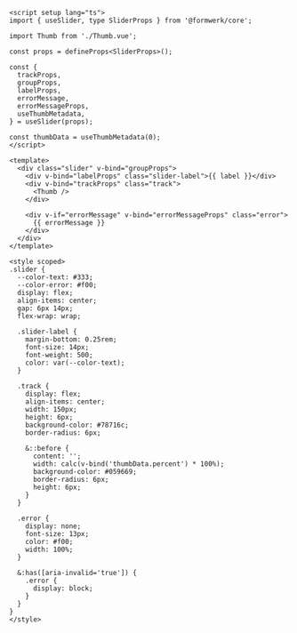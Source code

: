 ```vue collapse={33-77}
<script setup lang="ts">
import { useSlider, type SliderProps } from '@formwerk/core';

import Thumb from './Thumb.vue';

const props = defineProps<SliderProps>();

const {
  trackProps,
  groupProps,
  labelProps,
  errorMessage,
  errorMessageProps,
  useThumbMetadata,
} = useSlider(props);

const thumbData = useThumbMetadata(0);
</script>

<template>
  <div class="slider" v-bind="groupProps">
    <div v-bind="labelProps" class="slider-label">{{ label }}</div>
    <div v-bind="trackProps" class="track">
      <Thumb />
    </div>

    <div v-if="errorMessage" v-bind="errorMessageProps" class="error">
      {{ errorMessage }}
    </div>
  </div>
</template>

<style scoped>
.slider {
  --color-text: #333;
  --color-error: #f00;
  display: flex;
  align-items: center;
  gap: 6px 14px;
  flex-wrap: wrap;

  .slider-label {
    margin-bottom: 0.25rem;
    font-size: 14px;
    font-weight: 500;
    color: var(--color-text);
  }

  .track {
    display: flex;
    align-items: center;
    width: 150px;
    height: 6px;
    background-color: #78716c;
    border-radius: 6px;

    &::before {
      content: '';
      width: calc(v-bind('thumbData.percent') * 100%);
      background-color: #059669;
      border-radius: 6px;
      height: 6px;
    }
  }

  .error {
    display: none;
    font-size: 13px;
    color: #f00;
    width: 100%;
  }

  &:has([aria-invalid='true']) {
    .error {
      display: block;
    }
  }
}
</style>
```
